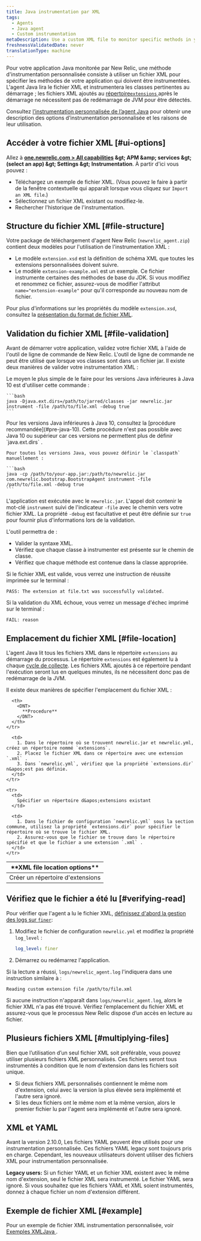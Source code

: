 ```yaml
---
title: Java instrumentation par XML
tags:
  - Agents
  - Java agent
  - Custom instrumentation
metaDescription: Use a custom XML file to monitor specific methods in your Java app without modifying code in New Relic.
freshnessValidatedDate: never
translationType: machine
---
```


Pour votre application Java monitorée par New Relic, une méthode d&apos;instrumentation personnalisée consiste à utiliser un fichier XML pour spécifier les méthodes de votre application qui doivent être instrumentées. L&apos;agent Java lira le fichier XML et instrumentera les classes pertinentes au démarrage ; les fichiers XML ajoutés au [répertoire`extensions` ](#file-location)après le démarrage ne nécessitent pas de redémarrage de JVM pour être détectés.

Consultez [l’instrumentation personnalisée de l’agent Java](/docs/agents/java-agent/custom-instrumentation/java-custom-instrumentation) pour obtenir une description des options d’instrumentation personnalisée et les raisons de leur utilisation.

## Accéder à votre fichier XML [#ui-options]

Allez à <DNT>**[one.newrelic.com &gt; All capabilities](https://one.newrelic.com/all-capabilities) &amp;gt; APM &amp;amp; services &amp;gt; (select an app) &amp;gt; Settings &amp;gt; Instrumentation**</DNT>. À partir d&apos;ici vous pouvez :

* Téléchargez un exemple de fichier XML. (Vous pouvez le faire à partir de la fenêtre contextuelle qui apparaît lorsque vous cliquez sur `Import an XML file`.)
* Sélectionnez un fichier XML existant ou modifiez-le.
* Rechercher l&apos;historique de l&apos;instrumentation.

## Structure du fichier XML [#file-structure]

Votre package de téléchargement d&apos;agent New Relic (`newrelic_agent.zip`) contient deux modèles pour l&apos;utilisation de l&apos;instrumentation XML :

* Le modèle `extension.xsd` est la définition de schéma XML que toutes les extensions personnalisées doivent suivre.
* Le modèle `extension-example.xml` est un exemple. Ce fichier instrumente certaines des méthodes de base du JDK. Si vous modifiez et renommez ce fichier, assurez-vous de modifier l&apos;attribut `name="extension-example"` pour qu&apos;il corresponde au nouveau nom de fichier.

Pour plus d&apos;informations sur les propriétés du modèle `extension.xsd`, consultez la [présentation du format de fichier XML](/docs/agents/java-agent/custom-instrumentation/java-custom-instrumentation-xml-examples#file-format).

## Validation du fichier XML [#file-validation]

Avant de démarrer votre application, validez votre fichier XML à l&apos;aide de l&apos;outil de ligne de commande de New Relic. L&apos;outil de ligne de commande ne peut être utilisé que lorsque vos classes sont dans un fichier jar. Il existe deux manières de valider votre instrumentation XML :

<CollapserGroup>
  <Collapser id="pre-java-10" title="Versions Java inférieures à Java 10">
    Le moyen le plus simple de le faire pour les versions Java inférieures à Java 10 est d&apos;utiliser cette commande :

    ```bash
    java -Djava.ext.dirs=/path/to/jarred/classes -jar newrelic.jar instrument -file /path/to/file.xml -debug true
    ```
  </Collapser>

  <Collapser id="all-java-versions" title="Toutes les versions de Java">
    <Callout variant="tip">
      Pour les versions Java inférieures à Java 10, consultez la [procédure recommandée](#pre-java-10). Cette procédure n&apos;est pas possible avec Java 10 ou supérieur car ces versions ne permettent plus de définir `java.ext.dirs` .
    </Callout>

    Pour toutes les versions Java, vous pouvez définir le `classpath` manuellement :

    ```bash
    java -cp /path/to/your-app.jar:/path/to/newrelic.jar com.newrelic.bootstrap.BootstrapAgent instrument -file /path/to/file.xml -debug true
    ```
  </Collapser>
</CollapserGroup>

L&apos;application est exécutée avec le `newrelic.jar`. L&apos;appel doit contenir le mot-clé `instrument` suivi de l&apos;indicateur `-file` avec le chemin vers votre fichier XML. La propriété `-debug` est facultative et peut être définie sur `true` pour fournir plus d&apos;informations lors de la validation.

L&apos;outil permettra de :

* Valider la syntaxe XML.
* Vérifiez que chaque classe à instrumenter est présente sur le chemin de classe.
* Vérifiez que chaque méthode est contenue dans la classe appropriée.

Si le fichier XML est valide, vous verrez une instruction de réussite imprimée sur le terminal :

```
PASS: The extension at file.txt was successfully validated.
```

Si la validation du XML échoue, vous verrez un message d&apos;échec imprimé sur le terminal :

```
FAIL: reason
```

## Emplacement du fichier XML [#file-location]

L&apos;agent Java lit tous les fichiers XML dans le répertoire `extensions` au démarrage du processus. Le répertoire `extensions` est également lu à chaque [cycle de collecte](/docs/accounts-partnerships/education/getting-started-new-relic/glossary#harvest-cycle). Les fichiers XML ajoutés à ce répertoire pendant l&apos;exécution seront lus en quelques minutes, ils ne nécessitent donc pas de redémarrage de la JVM.

Il existe deux manières de spécifier l&apos;emplacement du fichier XML :

<table>
  <thead>
    <tr>
      <th width={200}>
        <DNT>
          **XML file location options**
        </DNT>
      </th>

      <th>
        <DNT>
          **Procedure**
        </DNT>
      </th>
    </tr>
  </thead>

  <tbody>
    <tr>
      <td>
        Créer un répertoire d&apos;extensions
      </td>

      <td>
        1. Dans le répertoire où se trouvent newrelic.jar et newrelic.yml, créez un répertoire nommé `extensions`.
        2. Placez le fichier XML dans ce répertoire avec une extension `.xml` .
        3. Dans `newrelic.yml`, vérifiez que la propriété `extensions.dir` n&apos;est pas définie.
      </td>
    </tr>

    <tr>
      <td>
        Spécifier un répertoire d&apos;extensions existant
      </td>

      <td>
        1. Dans le fichier de configuration `newrelic.yml` sous la section commune, utilisez la propriété `extensions.dir` pour spécifier le répertoire où se trouve le fichier XML.
        2. Assurez-vous que le fichier se trouve dans le répertoire spécifié et que le fichier a une extension `.xml` .
      </td>
    </tr>
  </tbody>
</table>

## Vérifiez que le fichier a été lu [#verifying-read]

Pour vérifier que l&apos;agent a lu le fichier XML, [définissez d&apos;abord la gestion des logs sur `finer`](/docs/java/java-kb-101):

1. Modifiez le fichier de configuration `newrelic.yml` et modifiez la propriété `log_level` :

   ```yml
   log_level: finer
   ```

2. Démarrez ou redémarrez l&apos;application.

Si la lecture a réussi, `logs/newrelic_agent.log` l&apos;indiquera dans une instruction similaire à :

```
Reading custom extension file /path/to/file.xml
```

Si aucune instruction n&apos;apparaît dans `logs/newrelic_agent.log`, alors le fichier XML n&apos;a pas été trouvé. Vérifiez l’emplacement du fichier XML et assurez-vous que le processus New Relic dispose d’un accès en lecture au fichier.

## Plusieurs fichiers XML [#multiplying-files]

Bien que l’utilisation d’un seul fichier XML soit préférable, vous pouvez utiliser plusieurs fichiers XML personnalisés. Ces fichiers seront tous instrumentés à condition que le nom d&apos;extension dans les fichiers soit unique.

* Si deux fichiers XML personnalisés contiennent le même nom d&apos;extension, celui avec la version la plus élevée sera implémenté et l&apos;autre sera ignoré.
* Si les deux fichiers ont le même nom et la même version, alors le premier fichier lu par l&apos;agent sera implémenté et l&apos;autre sera ignoré.

## XML et YAML

Avant la version 2.10.0, Les fichiers YAML peuvent être utilisés pour une instrumentation personnalisée. Ces fichiers YAML legacy sont toujours pris en charge. Cependant, les nouveaux utilisateurs doivent utiliser des fichiers XML pour instrumentation personnalisée.

<DNT>**Legacy users:**</DNT> Si un fichier YAML et un fichier XML existent avec le même nom d&apos;extension, seul le fichier XML sera instrumenté. Le fichier YAML sera ignoré. Si vous souhaitez que les fichiers YAML et XML soient instrumentés, donnez à chaque fichier un nom d&apos;extension différent.

## Exemple de fichier XML [#example]

Pour un exemple de fichier XML instrumentation personnalisée, voir [Exemples XMLJava ](/docs/java/custom-xml-examples).